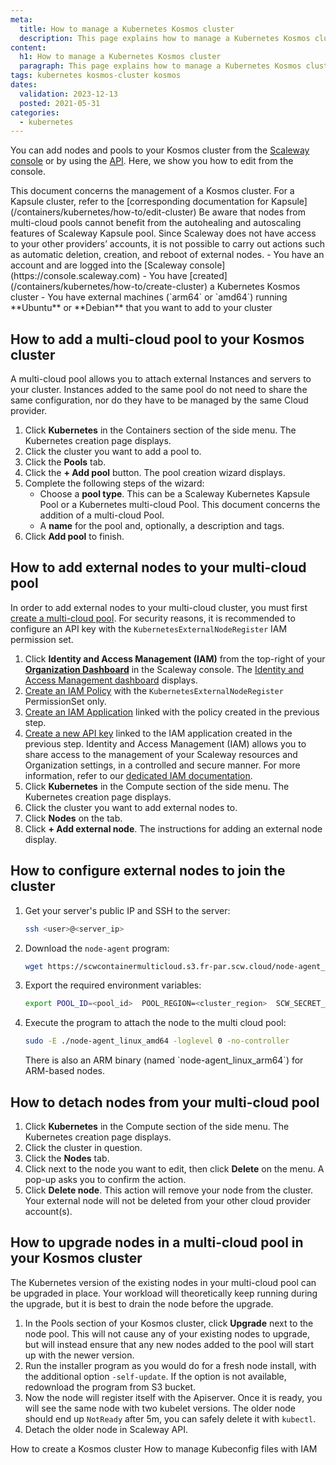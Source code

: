 ```yaml
---
meta:
  title: How to manage a Kubernetes Kosmos cluster
  description: This page explains how to manage a Kubernetes Kosmos cluster
content:
  h1: How to manage a Kubernetes Kosmos cluster
  paragraph: This page explains how to manage a Kubernetes Kosmos cluster
tags: kubernetes kosmos-cluster kosmos
dates:
  validation: 2023-12-13
  posted: 2021-05-31
categories:
  - kubernetes
---
```


You can add nodes and pools to your Kosmos cluster from the [Scaleway console](https://console.scaleway.com) or by using the [API](https://www.scaleway.com/en/developers/). Here, we show you how to edit from the console.

<Macro id="iam-requirements" />

<Message type="note">
  This document concerns the management of a Kosmos cluster. For a Kapsule cluster, refer to the [corresponding documentation for Kapsule](/containers/kubernetes/how-to/edit-cluster)
</Message>

<Message type="important">
  Be aware that nodes from multi-cloud pools cannot benefit from the autohealing and autoscaling features of Scaleway Kapsule pool. Since Scaleway does not have access to your other providers’ accounts, it is not possible to carry out actions such as automatic deletion, creation, and reboot of external nodes.
</Message>

<Message type="requirement">
  - You have an account and are logged into the [Scaleway console](https://console.scaleway.com)
  - You have [created](/containers/kubernetes/how-to/create-cluster) a Kubernetes Kosmos cluster
  - You have external machines (`arm64` or `amd64`) running **Ubuntu** or **Debian** that you want to add to your cluster
</Message>

## How to add a multi-cloud pool to your Kosmos cluster

A multi-cloud pool allows you to attach external Instances and servers to your cluster. Instances added to the same pool do not need to share the same configuration, nor do they have to be managed by the same Cloud provider.

1. Click **Kubernetes** in the Containers section of the side menu. The Kubernetes creation page displays.
2. Click the cluster you want to add a pool to.
3. Click the **Pools** tab.
4. Click the **+ Add pool** button. The pool creation wizard displays.
5. Complete the following steps of the wizard:
    * Choose a **pool type**. This can be a Scaleway Kubernetes Kapsule Pool or a Kubernetes multi-cloud Pool. This document concerns the addition of a multi-cloud Pool.
    * A **name** for the pool and, optionally, a description and tags.
6. Click **Add pool** to finish.

## How to add external nodes to your multi-cloud pool

In order to add external nodes to your multi-cloud cluster, you must first [create a multi-cloud pool](#how-to-add-a-multi-cloud-pool-to-your-kosmos-cluster). For security reasons, it is recommended to configure an API key with the `KubernetesExternalNodeRegister` IAM permission set.

1. Click **Identity and Access Management (IAM)** from the top-right of your [**Organization Dashboard**](https://console.scaleway.com/organization) in the Scaleway console. The [Identity and Access Management dashboard](https://console.scaleway.com/iam/) displays.
2. [Create an IAM Policy](/identity-and-access-management/iam/how-to/create-policy/) with the `KubernetesExternalNodeRegister` PermissionSet only.
    <Lightbox src="scaleway-kubernetes-kubernetesexternalnoderegister.webp" alt="" />
3. [Create an IAM Application](/identity-and-access-management/iam/how-to/create-application/) linked with the policy created in the previous step.
    <Lightbox src="scaleway-kosmos-add-application.webp" alt="" />
4. [Create a new API key](/identity-and-access-management/iam/how-to/create-api-keys/) linked to the IAM application created in the previous step.
    <Lightbox src="scaleway-koslos-generate-api-key.webp" alt="" />
    <Message type="tip">
      Identity and Access Management (IAM) allows you to share access to the management of your Scaleway resources and Organization settings, in a controlled and secure manner. For more information, refer to our [dedicated IAM documentation](/identity-and-access-management/iam/quickstart/).
    </Message>
5. Click **Kubernetes** in the Compute section of the side menu. The Kubernetes creation page displays.
6. Click the cluster you want to add external nodes to.
7. Click **Nodes** on the tab.
8. Click **+ Add external node**. The instructions for adding an external node display.

## How to configure external nodes to join the cluster

1. Get your server's public IP and SSH to the server:

    ```bash
    ssh <user>@<server_ip>
    ```

2. Download the `node-agent` program:

    ```bash
    wget https://scwcontainermulticloud.s3.fr-par.scw.cloud/node-agent_linux_amd64 && chmod +x node-agent_linux_amd64
    ```

3. Export the required environment variables:

    ```bash
    export POOL_ID=<pool_id>  POOL_REGION=<cluster_region>  SCW_SECRET_KEY=<secret_key>
    ```

4. Execute the program to attach the node to the multi cloud pool:

    ```bash
    sudo -E ./node-agent_linux_amd64 -loglevel 0 -no-controller
    ```
    <Message type="note">
      There is also an ARM binary (named `node-agent_linux_arm64`) for ARM-based nodes.
    </Message>

## How to detach nodes from your multi-cloud pool

1. Click **Kubernetes** in the Compute section of the side menu. The Kubernetes creation page displays.
2. Click the cluster in question.
3. Click the **Nodes** tab.
4. Click <Icon name="more" /> next to the node you want to edit, then click **Delete** on the menu. A pop-up asks you to confirm the action.
5. Click **Delete node**.
    <Message type="note">
      This action will remove your node from the cluster. Your external node will not be deleted from your other cloud provider account(s).
    </Message>

## How to upgrade nodes in a multi-cloud pool in your Kosmos cluster

The Kubernetes version of the existing nodes in your multi-cloud pool can be upgraded in place. Your workload will theoretically keep running during the upgrade, but it is best to drain the node before the upgrade.

1. In the Pools section of your Kosmos cluster, click **Upgrade** next to the node pool. This will not cause any of your existing nodes to upgrade, but will instead ensure that any new nodes added to the pool will start up with the newer version.
2. Run the installer program as you would do for a fresh node install, with the additional option `-self-update`. If the option is not available, redownload the program from S3 bucket.
3. Now the node will register itself with the Apiserver. Once it is ready, you will see the same node with two kubelet versions. The older node should end up `NotReady` after 5m, you can safely delete it with `kubectl`.
4. Detach the older node in Scaleway API.


<Navigation title="See also">
  <PreviousButton to="/containers/kubernetes/how-to/create-kosmos-cluster/">How to create a Kosmos cluster</PreviousButton>
  <NextButton to="/containers/kubernetes/how-to/manage-kubeconfig-with-iam/">How to manage Kubeconfig files with IAM</NextButton>
</Navigation>
